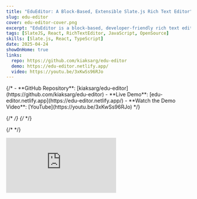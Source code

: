 ```yaml
---
title: "EduEditor: A Block-Based, Extensible Slate.js Rich Text Editor"
slug: edu-editor
cover: edu-editor-cover.png
excerpt: "EduEditor is a block-based, developer-friendly rich text editor built on Slate.js. Designed for maximum extensibility, it lets you define, compose, and customize content blocks with ease."
tags: [SlateJS, React, RichTextEditor, JavaScript, OpenSource]
skills: [Slate.js, React, TypeScript]
date: 2025-04-24
showOnHome: true
links:
  repo: https://github.com/kiaksarg/edu-editor
  demo: https://edu-editor.netlify.app/
  video: https://youtu.be/3xKwSs96RJo
---
```


<div className="max-w-5xl mx-auto space-y-8 py-12">
{/* 
- <Github className="inline-block w-5 h-5 mr-2 align-text-bottom text-gray-600 dark:text-gray-300" /> **GitHub Repository**: [kiaksarg/edu-editor](https://github.com/kiaksarg/edu-editor)
- <Globe className="inline-block w-5 h-5 mr-2 align-text-bottom text-gray-600 dark:text-gray-300" /> **Live Demo**: [edu-editor.netlify.app](https://edu-editor.netlify.app/)
- <Youtube className="inline-block w-5 h-5 mr-2 align-text-bottom text-gray-600 dark:text-gray-300" /> **Watch the Demo Video**: [YouTube](https://youtu.be/3xKwSs96RJo) */}


{/* <!-- Cover Image --> */}
{/* <ZoomImage  src="/edu-editor-cover.png"
      alt="EduEditor Cover"
      fill="true"
      /> */}

{/* <!-- YouTube Demo --> */}
<div className="space-y-0.5">

</div>

<div className="relative pt-[56.25%]">
  <iframe
    className="absolute top-0 left-0 w-full h-full rounded-2xl shadow-lg"
    src="https://www.youtube.com/embed/3xKwSs96RJo"
    title="EduEditor Demo"
    frameBorder="0"
    allow="accelerometer; autoplay; clipboard-write; encrypted-media; gyroscope; picture-in-picture"
    allowFullScreen
  />
</div>

{/* <!-- Introduction --> */}

EduEditor is a block-based, developer-friendly rich text editor built on Slate.js. Designed for extensibility,
 it lets you define, compose, and customize content blocks with ease.




### 🔧 Basic Features
- **Blocks**: Define your own block types
- **Slash Command**: Insert nodes and formatting with `/`-triggered menus
- **Headings**: Heading blocks
- **Lists**: Ordered, unordered
- **Quote**: Quote blocks

<hr className="mt-8" />

### 🚧 Roadmap
The following features are **not yet implemented** in EduEditor:
<div className="space-y-2">
  <label className="flex items-center space-x-2">
    <input type="checkbox" disabled />
    <span>Nested lists</span>
  </label>
  <label className="flex items-center space-x-2">
    <input type="checkbox" disabled />
    <span>Table support</span>
  </label>
  <label className="flex items-center space-x-2">
    <input type="checkbox" disabled />
    <span>Image block (with captions & resizing)</span>
  </label>
  <label className="flex items-center space-x-2">
    <input type="checkbox" disabled />
    <span>Video & embed blocks (YouTube, Vimeo, etc.)</span>
  </label>
  <label className="flex items-center space-x-2">
    <input type="checkbox" disabled />
    <span>Copy/paste style preservation (Word, Google Docs)</span>
  </label>
  <label className="flex items-center space-x-2">
    <input type="checkbox" disabled />
    <span>Code blocks with syntax highlighting</span>
  </label>
  <label className="flex items-center space-x-2">
    <input type="checkbox" disabled />
    <span>Math/LaTeX equation blocks</span>
  </label>
  <label className="flex items-center space-x-2">
    <input type="checkbox" disabled />
    <span>Collaborative real-time editing</span>
  </label>
  <label className="flex items-center space-x-2">
    <input type="checkbox" disabled />
    <span>Drag-and-drop file uploads</span>
  </label>
  <label className="flex items-center space-x-2">
    <input type="checkbox" disabled />
    <span>Accessibility improvements</span>
  </label>
  <label className="flex items-center space-x-2">
    <input type="checkbox" disabled />
    <span>Export to PDF / HTML</span>
  </label>
</div>


</div>

